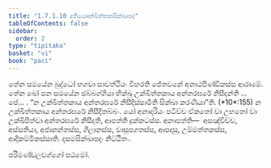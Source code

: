 ```yaml
---
title: "1.7.1.10 දුතියෞක්ඛිත්තකසික්ඛාපද"
tableOfContents: false
sidebar:
  order: 2
type: "tipitaka"
basket: "vi"
book: "paci"
---
```



<DynamicBreadcrumb />

<Division number="585" book="paci">

<Paragraph number="1730" book="paci">
තේන සමයේන බුද්ධෝ භගවා සාවත්ථියං විහරති ජේතවනේ අනාථපිණ්ඩිකස්ස ආරාමේ. තේන ඛෝ පන සමයේන ඡබ්බග්ගියා භික්ඛූ උක්ඛිත්තකාය අන්තරඝරේ නිසීදන්ති …පේ… .
</Paragraph>

<Paragraph number="1731" book="paci">
<Emphasis>“න උක්ඛිත්තකාය අන්තරඝරේ නිසීදිස්සාමීති සික්ඛා කරණීයා”</Emphasis>ති. (*10*:<Emphasis>155</Emphasis>)
</Paragraph>

<Paragraph number="1732" book="paci">
න උක්ඛිත්තකාය අන්තරඝරේ නිසීදිතබ්බං. යෝ අනාදරියං පටිච්ච ඒකතෝ වා උභතෝ වා උක්ඛිපිත්වා අන්තරඝරේ නිසීදති, ආපත්ති දුක්කටස්ස.
</Paragraph>

<Paragraph number="1733" book="paci">
අනාපත්ති—  අසඤ්චිච්ච, අස්සතියා, අජානන්තස්ස, ගිලානස්ස, වාසූපගතස්ස, ආපදාසු, උම්මත්තකස්ස, ආදිකම්මිකස්සාති.

</Paragraph>
</Division>

<Paragraph number="1734" type="center" book="paci">
දසමසික්ඛාපදං නිට්ඨිතං.

  
පරිමණ්ඩලවග්ගෝ පඨමෝ.
</Paragraph>